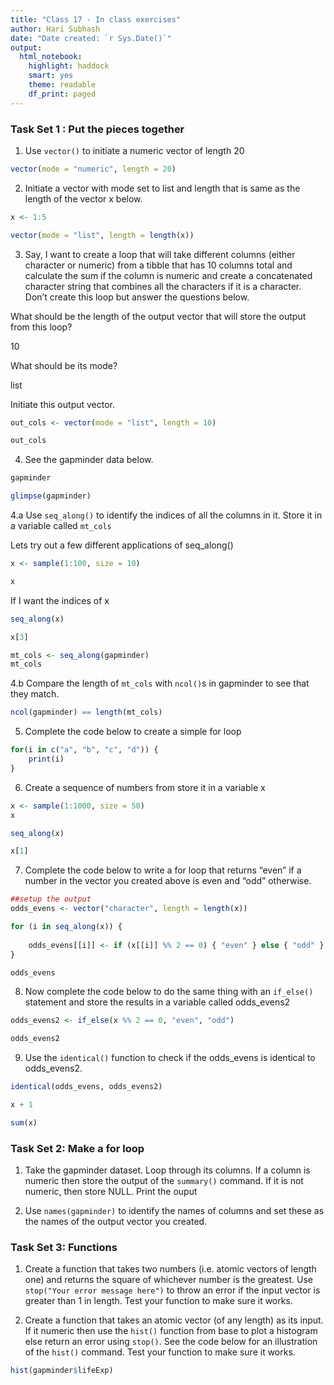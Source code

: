 ```yaml
---
title: "Class 17 - In class exercises"
author: Hari Subhash
date: "Date created: `r Sys.Date()`"
output:
  html_notebook:
    highlight: haddock
    smart: yes
    theme: readable
    df_print: paged
---
```


### Task Set 1 : Put the pieces together
1. Use `vector()` to initiate a numeric vector of length 20

```r
vector(mode = "numeric", length = 20)
```

2. Initiate a vector with mode set to list and length that is same as the length of the vector x below.

```r
x <- 1:5

vector(mode = "list", length = length(x))
```

3. Say, I want to create a loop that will take different columns (either character or numeric) from a tibble that has 10 columns total and calculate the sum if the column is numeric and create a concatenated character string that combines all the characters if it is a character. Don't create this loop but answer the questions below.

What should be the length of the output vector that will store the output from this loop? 

10

What should be its mode? 

list

Initiate this output vector.

```r
out_cols <- vector(mode = "list", length = 10)

out_cols
```


4. See the gapminder data below.
```r
gapminder
```

```r
glimpse(gapminder)
```

4.a Use `seq_along()` to identify the indices of all the columns in it. Store it in a variable called `mt_cols`

Lets try out a few different applications of seq_along()

```r
x <- sample(1:100, size = 10)

x
```
If I want the indices of x
```r
seq_along(x)
```
```r
x[3]
```

```r
mt_cols <- seq_along(gapminder)
mt_cols
```

4.b Compare the length of `mt_cols` with `ncol()`s in gapminder to see that they match.
```r
ncol(gapminder) == length(mt_cols)
```

5. Complete the code below to create a simple for loop

```r
for(i in c("a", "b", "c", "d")) {
    print(i)
}
```

6. Create a sequence of numbers from store it in a variable x

```r
x <- sample(1:1000, size = 50)
x
```

```r
seq_along(x)
```

```r
x[1]
```

7. Complete the code below to write a for loop that returns "even" if a number in the vector you created above is even and "odd" otherwise.
```r
##setup the output
odds_evens <- vector("character", length = length(x))

for (i in seq_along(x)) {
    
    odds_evens[[i]] <- if (x[[i]] %% 2 == 0) { "even" } else { "odd" }
}

odds_evens
```

8. Now complete the code below to do the same thing with an `if_else()` statement and store the results in a variable called odds_evens2

```r
odds_evens2 <- if_else(x %% 2 == 0, "even", "odd")

odds_evens2
```

9. Use the `identical()` function to check if the odds_evens is identical to odds_evens2.


```r
identical(odds_evens, odds_evens2)
```

```r
x + 1
```


```r
sum(x)
```


### Task Set 2: Make a for loop

1. Take the gapminder dataset. Loop through its columns. If a column is numeric then store the output of the `summary()` command. If it is not numeric, then store NULL. Print the ouput

2. Use `names(gapminder)` to identify the names of columns and set these as the names of the output vector you created.

### Task Set 3: Functions

1. Create a function that takes two numbers (i.e. atomic vectors of length one) and returns the square of whichever number is the greatest. Use `stop("Your error message here")` to throw an error if the input vector is greater than 1 in length. Test your function to make sure it works.

2. Create a function that takes an atomic vector (of any length) as its input. If it numeric then use the `hist()` function from base to plot a histogram else return an error using `stop()`. See the code below for an illustration of the `hist()` command. Test your function to make sure it works.

```r
hist(gapminder$lifeExp)
```



